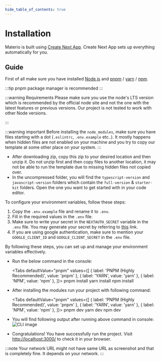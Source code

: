 ```yaml
---
hide_table_of_contents: true
---
```



# Installation

Materio is built using [Create Next App](https://nextjs.org/docs/app/api-reference/create-next-app). Create Next App sets up everything automatically for you.

## Guide

First of all make sure you have installed [Node.js](https://nodejs.org/) and [pnpm](https://pnpm.io/) / [yarn](https://yarnpkg.com/) / [npm](https://www.npmjs.com/).

:::tip
pnpm package manager is recommended
:::

:::warning Requirements
Please make sure you use the node's LTS version which is recommended by the official node site and not the one with the latest features or previous versions. Our project is not tested to work with other Node versions.

:::

:::warning important
Before installing the `node_modules`, make sure you have files starting with a dot (`.eslintrc`, `.env.example` etc..). It mostly happens when hidden files are not enabled on your machine and you try to copy our template at some other place on your system.
:::

- After downloading zip, copy this zip to your desired location and then unzip it. Do not unzip first and then copy files to another location, it may not be able to run the template due to missing hidden files not copied over.
- In the uncompressed folder, you will find the `typescript-version` and `javascript-version` folders which contain the `full-version` & `starter-kit` folders. Open the one you want to get started with in your code editor.

To configure your environment variables, follow these steps:

1. Copy the `.env.example` file and rename it to `.env`.
2. Fill in the required values in the `.env` file.
3. Make sure to write your secret in the `NEXTAUTH_SECRET` variable in the `.env` file. You may generate your secret by referring to [this](https://next-auth.js.org/configuration/options#secret) link.
4. If you are using google authentication, make sure to mention your `GOOGLE_CLIENT_ID` and `GOOGLE_CLIENT_SECRET` in the `.env` file.

By following these steps, you can set up and manage your environment variables effectively.

- Run the below command in the console:

  <Tabs
    defaultValue="pnpm"
    values={[
      { label: 'PNPM (Highly Recommended)', value: 'pnpm' },
      { label: 'YARN', value: 'yarn' },
      { label: 'NPM', value: 'npm' },
    ]}>
    <TabItem value="pnpm">
     <CodeBlock language='bash'>pnpm install</CodeBlock>
    </TabItem>
    <TabItem value="yarn">
     <CodeBlock language='bash'>yarn install</CodeBlock>
    </TabItem>
    <TabItem value="npm">
     <CodeBlock language='bash'>npm install</CodeBlock>
    </TabItem>
  </Tabs>

- After installing the modules run your project with following command:

  <Tabs
    defaultValue="pnpm"
    values={[
      { label: 'PNPM (Highly Recommended)', value: 'pnpm' },
      { label: 'YARN', value: 'yarn' },
      { label: 'NPM', value: 'npm' },
    ]}>
    <TabItem value="pnpm">
      <CodeBlock language='bash'>pnpm dev</CodeBlock>
    </TabItem>
    <TabItem value="yarn">
      <CodeBlock language='bash'>yarn dev</CodeBlock>
    </TabItem>
    <TabItem value="npm">
      <CodeBlock language='bash'>npm dev</CodeBlock>
    </TabItem>
  </Tabs>

- You will find following output after running above command in console:
  ![CLI image](/images/cli-demo.png)

- Congratulations! You have successfully run the project. Visit [http://localhost:3000/](http://localhost:3000/) to check it in your browser.

:::note
Your network URL might not have same URL as screenshot and that is completely fine. It depends on your network.
:::